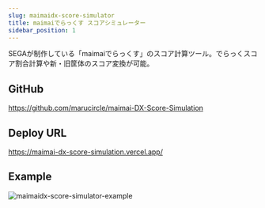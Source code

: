 ```yaml
---
slug: maimaidx-score-simulator
title: maimaiでらっくす スコアシミュレーター
sidebar_position: 1
---
```


SEGAが制作している「maimaiでらっくす」のスコア計算ツール。でらっくスコア割合計算や新・旧筐体のスコア変換が可能。

<!-- truncate -->

## GitHub

https://github.com/marucircle/maimai-DX-Score-Simulation

## Deploy URL

https://maimai-dx-score-simulation.vercel.app/

## Example

![maimaidx-score-simulator-example](./img/example.png)
